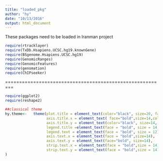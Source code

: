 ```yaml
---
title: "loaded_pkg"
author: "hy"
date: "10/13/2016"
output: html_document
---
```


These packages need to be loaded in Iranman project

```r
require(rtracklayer)
require(TxDb.Hsapiens.UCSC.hg19.knownGene)
require(BSgenome.Hsapiens.UCSC.hg19)
require(GenomicRanges)
require(GenomicFeatures)
require(genomation)
require(ChIPseeker)
```

=========================================================

```r
require(ggplot2)
require(reshape2)
```

```r
##classical theme
hy.theme<-   theme(plot.title = element_text(color="black", size=20, face="bold.italic"),
                   axis.title.x = element_text( face="bold",size=14,colour = "black"),
                   axis.title.y = element_text(color="black", size=14, face="bold"),
                   legend.title =element_text(face = "bold", size = 14, color = "white"),
                   legend.text = element_text(face = "bold", size = 12),
                   axis.text.x = element_text(face = "bold",size=14),
                   axis.text.y = element_text(face="bold", size=14),
                   strip.text.x = element_text(face = "bold",size = 14),
                   strip.text.y = element_text(face = "bold",size = 14)
)
```


